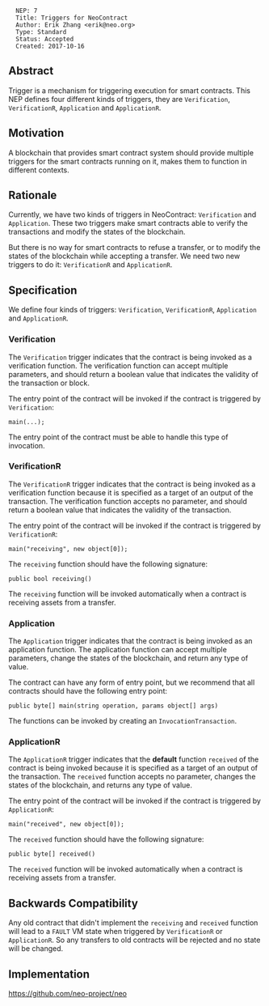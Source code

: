 <pre>
  NEP: 7
  Title: Triggers for NeoContract
  Author: Erik Zhang <erik@neo.org>
  Type: Standard
  Status: Accepted
  Created: 2017-10-16
</pre>

==Abstract==

Trigger is a mechanism for triggering execution for smart contracts. This NEP defines four different kinds of triggers, they are <code>Verification</code>, <code>VerificationR</code>, <code>Application</code> and <code>ApplicationR</code>.

==Motivation==

A blockchain that provides smart contract system should provide multiple triggers for the smart contracts running on it, makes them to function in different contexts.

==Rationale==

Currently, we have two kinds of triggers in NeoContract: <code>Verification</code> and <code>Application</code>. These two triggers make smart contracts able to verify the transactions and modify the states of the blockchain.

But there is no way for smart contracts to refuse a transfer, or to modify the states of the blockchain while accepting a transfer. We need two new triggers to do it: <code>VerificationR</code> and <code>ApplicationR</code>.

==Specification==

We define four kinds of triggers: <code>Verification</code>, <code>VerificationR</code>, <code>Application</code> and <code>ApplicationR</code>.

===Verification===

The <code>Verification</code> trigger indicates that the contract is being invoked as a verification function. The verification function can accept multiple parameters, and should return a boolean value that indicates the validity of the transaction or block.

The entry point of the contract will be invoked if the contract is triggered by <code>Verification</code>:

<code>
main(...);
</code>

The entry point of the contract must be able to handle this type of invocation.

===VerificationR===

The <code>VerificationR</code> trigger indicates that the contract is being invoked as a verification function because it is specified as a target of an output of the transaction. The verification function accepts no parameter, and should return a boolean value that indicates the validity of the transaction.

The entry point of the contract will be invoked if the contract is triggered by <code>VerificationR</code>:

<code>
main("receiving", new object[0]);
</code>

The <code>receiving</code> function should have the following signature:

<code>
public bool receiving()
</code>

The <code>receiving</code> function will be invoked automatically when a contract is receiving assets from a transfer.

===Application===

The <code>Application</code> trigger indicates that the contract is being invoked as an application function. The application function can accept multiple parameters, change the states of the blockchain, and return any type of value.

The contract can have any form of entry point, but we recommend that all contracts should have the following entry point:

<code>
public byte[] main(string operation, params object[] args)
</code>

The functions can be invoked by creating an <code>InvocationTransaction</code>.

===ApplicationR===

The <code>ApplicationR</code> trigger indicates that the '''default''' function <code>received</code> of the contract is being invoked because it is specified as a target of an output of the transaction. The <code>received</code> function accepts no parameter, changes the states of the blockchain, and returns any type of value.

The entry point of the contract will be invoked if the contract is triggered by <code>ApplicationR</code>:

<code>
main("received", new object[0]);
</code>

The <code>received</code> function should have the following signature:

<code>
public byte[] received()
</code>

The <code>received</code> function will be invoked automatically when a contract is receiving assets from a transfer.

==Backwards Compatibility==

Any old contract that didn't implement the <code>receiving</code> and <code>received</code> function will lead to a <code>FAULT</code> VM state when triggered by <code>VerificationR</code> or <code>ApplicationR</code>. So any transfers to old contracts will be rejected and no state will be changed.

==Implementation==

https://github.com/neo-project/neo
